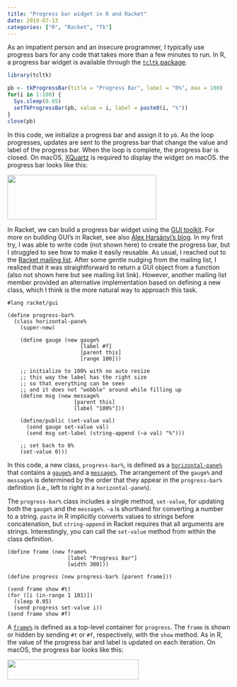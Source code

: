 ```yaml
---
title: "Progress bar widget in R and Racket"
date: 2019-07-13
categories: ["R", "Racket", "Tk"]
---
```


As an impatient person and an insecure programmer, I typically use progress bars for any code that takes more than a few minutes to run. In R, a progress bar widget is available through the [`tcltk` package](https://stat.ethz.ch/R-manual/R-devel/library/tcltk/html/tcltk-package.html). 

``` r
library(tcltk)

pb <- tkProgressBar(title = "Progress Bar", label = "0%", max = 100)
for(i in 1:100) {
  Sys.sleep(0.05)
  setTkProgressBar(pb, value = i, label = paste0(i, "%"))
}
close(pb)
```

In this code, we initialize a progress bar and assign it to `pb`. As the loop progresses, updates are sent to the progress bar that change the value and label of the progress bar. When the loop is complete, the progress bar is closed. On macOS, [[XQuartz](https://www.xquartz.org) is required to display the widget on macOS.]{.aside} the progress bar looks like this:

<img src="/img/progress-r.png" width="336" height = "101">

In Racket, we can build a progress bar widget using the [GUI toolkit](https://docs.racket-lang.org/gui/). [For more on building GUI's in Racket, see also [Alex Harsányi's blog](https://alex-hhh.github.io/index.html).]{.aside} In my first try, I was able to write code (not shown here) to create the progress bar, but I struggled to see how to make it easily reusable. As usual, I reached out to the [Racket mailing list](https://groups.google.com/forum/#!topic/racket-users/qKijYKGdo4U). After some gentle nudging from the mailing list, I realized that it was straightforward to return a GUI object from a function (also not shown here but see mailing list link). However, another mailing list member provided an alternative implementation based on defining a new class, which I think is the more natural way to approach this task.

``` racket
#lang racket/gui

(define progress-bar%
  (class horizontal-pane%
    (super-new)

    (define gauge (new gauge%
                       [label #f]
                       [parent this]
                       [range 100]))

    ;; initialize to 100% with no auto resize
    ;; this way the label has the right size
    ;; so that everything can be seen
    ;; and it does not "wobble" around while filling up
    (define msg (new message%
                     [parent this]
                     [label "100%"]))

    (define/public (set-value val)
      (send gauge set-value val)
      (send msg set-label (string-append (~a val) "%")))

    ;; set back to 0%
    (set-value 0)))
```

In this code, a new class, `progress-bar%`, is defined as a [`horizontal-pane%`](https://docs.racket-lang.org/gui/horizontal-pane_.html?q=set-label) that contains a [`gauge%`](https://docs.racket-lang.org/gui/gauge_.html?q=set-label) and a [`message%`](https://docs.racket-lang.org/gui/message_.html?q=set-label). The arrangement of the `gauge%` and `message%` is determined by the order that they appear in the `progress-bar%` definition (i.e., left to right in a `horizontal-pane%`).

The `progress-bar%` class includes a single method, `set-value`, for updating both the `gauge%` and the `message%`. [`~a` is shorthand for converting a number to a string. `paste` in R implicitly converts values to strings before concatenation, but `string-append` in Racket requires that all arguments are strings.]{.aside} Interestingly, you can call the `set-value` method from within the class definition. 

``` racket
(define frame (new frame%
                   [label "Progress Bar"]
                   [width 300]))

(define progress (new progress-bar% [parent frame]))

(send frame show #t)
(for ([i (in-range 1 101)])
  (sleep 0.05)
  (send progress set-value i))
(send frame show #f)
```

A [`frame%`](https://docs.racket-lang.org/gui/frame_.html?q=set-label) is defined as a top-level container for `progress`. The `frame` is shown or hidden by sending `#t` or `#f`, respectively, with the `show` method. As in R, the value of the progress bar and label is updated on each iteration. On macOS, the progress bar looks like this:

<img src="/img/progress-racket.png" width="297" height = "45">

